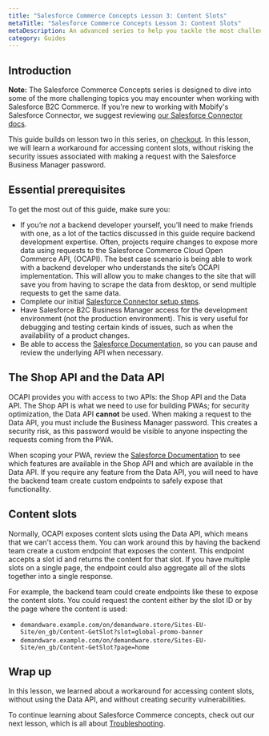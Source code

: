 ```yaml
---
title: "Salesforce Commerce Concepts Lesson 3: Content Slots"
metaTitle: "Salesforce Commerce Concepts Lesson 3: Content Slots"
metaDescription: An advanced series to help you tackle the most challenging topics you may encounter while building your Mobify PWA with Salesforce B2C Commerce. Lesson three covers a workaround for accessing content slots, without introducing security issues.
category: Guides
---
```


## Introduction

<Callout type="info">
    <strong>Note:</strong> The Salesforce Commerce Concepts series is designed to dive into some of the more challenging topics you may encounter when working with Salesforce B2C Commerce. If you're new to working with Mobify's Salesforce Connector, we suggest reviewing <a href="../../../apis-and-sdks/commerce-integrations/overview#setting-up-the-salesforce-connector">our Salesforce Connector docs</a>.
</Callout>

This guide builds on lesson two in this series, on [checkout](salesforce-commerce-concepts-checkout). In this lesson, we will learn a workaround for accessing content slots, without risking the security issues associated with making a request with the Salesforce Business Manager password.

## Essential prerequisites

To get the most out of this guide, make sure you:

- If you’re *not* a backend developer yourself, you’ll need to make friends with one, as a lot of the tactics discussed in this guide require backend development expertise. Often, projects require changes to expose more data using requests to the Salesforce Commerce Cloud Open Commerce API, (OCAPI). The best case scenario is being able to work with a backend developer who understands the site’s OCAPI implementation. This will allow you to make changes to the site that will save you from having to scrape the data from desktop, or send multiple requests to get the same data.
- Complete our initial [Salesforce Connector setup steps](../../../apis-and-sdks/commerce-integrations/overview#setting-up-the-salesforce-connector).
- Have Salesforce B2C Business Manager access for the development environment (not the production environment). This is very useful for debugging and testing certain kinds of issues, such as when the availability of a product changes.
- Be able to access the [Salesforce Documentation](https://documentation.b2c.commercecloud.salesforce.com/DOC1/index.jsp), so you can pause and review the underlying API when necessary.

## The Shop API and the Data API

OCAPI provides you with access to two APIs: the Shop API and the Data API. The Shop API is what we need to use for building PWAs; for security optimization, the Data API **cannot** be used. When making a request to the Data API, you must include the Business Manager password. This creates a security risk, as this password would be visible to anyone inspecting the requests coming from the PWA.

When scoping your PWA, review the [Salesforce Documentation](https://documentation.b2c.commercecloud.salesforce.com/DOC1/index.jsp) to see which features are available in the Shop API and which are available in the Data API. If you require any feature from the Data API, you will need to have the backend team create custom endpoints to safely expose that functionality.


## Content slots

Normally, OCAPI exposes content slots using the Data API, which means that we can't access them. You can work around this by having the backend team create a custom endpoint that exposes the content. This endpoint accepts a slot id and returns the content for that slot. If you have multiple slots on a single page, the endpoint could also aggregate all of the slots together into a single response.

For example, the backend team could create endpoints like these to expose the content slots. You could request the content either by the slot ID or by the page where the content is used:

* `demandware.example.com/on/demandware.store/Sites-EU-Site/en_gb/Content-GetSlot?slot=global-promo-banner`
* `demandware.example.com/on/demandware.store/Sites-EU-Site/en_gb/Content-GetSlot?page=home`


## Wrap up

In this lesson, we learned about a workaround for accessing content slots, without using the Data API, and without creating security vulnerabilities.

To continue learning about Salesforce Commerce concepts, check out our next lesson, which is all about [Troubleshooting](salesforce-commerce-concepts-troubleshooting).
